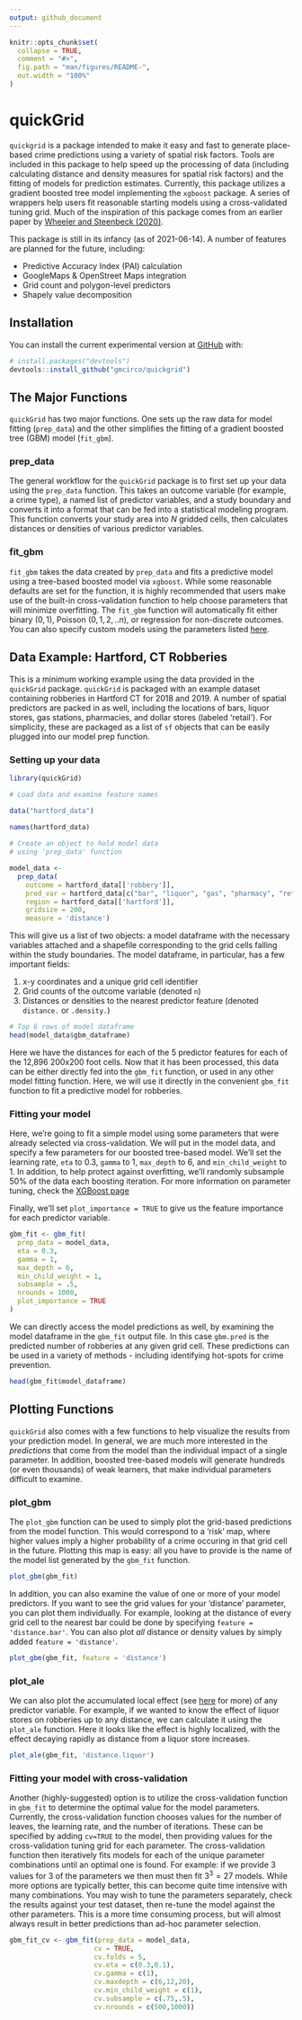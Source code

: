 ```yaml
---
output: github_document
---
```


<!-- README.md is generated from README.Rmd. Please edit that file -->

```r
knitr::opts_chunk$set(
  collapse = TRUE,
  comment = "#>",
  fig.path = "man/figures/README-",
  out.width = "100%"
)
```

# quickGrid

<!-- badges: start -->
<!-- badges: end -->

`quickgrid` is a package intended to make it easy and fast to generate place-based crime predictions using a variety of spatial risk factors. Tools are included in this package to help speed up the processing of data (including calculating distance and density measures for spatial risk factors) and the fitting of models for prediction estimates. Currently, this package utilizes a gradient boosted tree model implementing the `xgboost` package. A series of wrappers help users fit reasonable starting models using a cross-validated tuning grid. Much of the inspiration of this package comes from an earlier paper by [Wheeler and Steenbeck (2020)](https://link.springer.com/article/10.1007/s10940-020-09457-7).

This package is still in its infancy (as of 2021-06-14). A number of features are planned for the future, including:

* Predictive Accuracy Index (PAI) calculation
* GoogleMaps & OpenStreet Maps integration
* Grid count and polygon-level predictors
* Shapely value decomposition

## Installation

You can install the current experimental version at [GitHub](https://github.com/) with:

``` r
# install.packages("devtools")
devtools::install_github("gmcirco/quickgrid")
```

## The Major Functions

`quickGrid` has two major functions. One sets up the raw data for model fitting (`prep_data`) and the other simplifies the fitting of a gradient boosted tree (GBM) model (`fit_gbm`).

### prep_data
The general workflow for the `quickGrid` package is to first set up your data using the `prep_data` function. This takes an outcome variable (for example, a crime type), a named list of predictor variables, and a study boundary and converts it into a format that can be fed into a statistical modeling program. This function converts your study area into $N$ gridded cells, then calculates distances or densities of various predictor variables.

### fit_gbm

`fit_gbm` takes the data created by `prep_data` and fits a predictive model using a tree-based boosted model via `xgboost`. While some reasonable defaults are set for the function, it is highly recommended that users make use of the built-in cross-validation function to help choose parameters that will minimize overfitting. The `fit_gbm` function will automatically fit either binary $(0,1)$, Poisson $(0,1,2,..n)$, or regression for non-discrete outcomes. You can also specify custom models using the parameters listed [here](https://xgboost.readthedocs.io/en/latest/parameter.html).


## Data Example: Hartford, CT Robberies

This is a minimum working example using the data provided in the `quickGrid` package. `quickGrid` is packaged with an example dataset containing robberies in Hartford CT for 2018 and 2019. A number of spatial predictors are packed in as well, including the locations of bars, liquor stores, gas stations, pharmacies, and dollar stores (labeled 'retail'). For simplicity, these are packaged as a list of `sf` objects that can be easily plugged into our model prep function. 

### Setting up your data

```r
library(quickGrid)

# Load data and examine feature names

data("hartford_data")

names(hartford_data)
 
# Create an object to hold model data
# using 'prep_data' function

model_data <-
  prep_data(
    outcome = hartford_data[['robbery']],
    pred_var = hartford_data[c("bar", "liquor", "gas", "pharmacy", "retail")],
    region = hartford_data[['hartford']],
    gridsize = 200,
    measure = 'distance')

```

This will give us a list of two objects: a model dataframe with the necessary variables attached and a shapefile corresponding to the grid cells falling within the study boundaries. The model dataframe, in particular, has a few important fields:

1. x-y coordinates and a unique grid cell identifier
2. Grid counts of the outcome variable (denoted `n`)
3. Distances or densities to the nearest predictor feature (denoted `distance.` or `.density.`)

```r
# Top 6 rows of model dataframe
head(model_data$gbm_dataframe)
```

Here we have the distances for each of the 5 predictor features for each of the 12,896 200x200 foot cells. Now that it has been processed, this data can be either directly fed into the `gbm_fit` function, or used in any other model fitting function. Here, we will use it directly in the convenient `gbm_fit` function to fit a predictive model for robberies.

### Fitting your model

Here, we're going to fit a simple model using some parameters that were already selected via cross-validation. We will put in the model data, and specify a few parameters for our boosted tree-based model. We'll set the learning rate, `eta` to 0.3, `gamma` to 1, `max_depth` to 6, and `min_child_weight` to 1. In addition, to help protect against overfitting, we'll randomly subsample 50% of the data each boosting iteration. For more information on parameter tuning, check the [XGBoost page](https://xgboost.readthedocs.io/en/latest/tutorials/param_tuning.html)

Finally, we'll set `plot_importance = TRUE` to give us the feature importance for each predictor variable.

```r
gbm_fit <- gbm_fit(
  prep_data = model_data,
  eta = 0.3,
  gamma = 1,
  max_depth = 6,
  min_child_weight = 1,
  subsample = .5,
  nrounds = 1000,
  plot_importance = TRUE
)
```

We can directly access the model predictions as well, by examining the model dataframe in the `gbm_fit` output file. In this case `gbm.pred` is the predicted number of robberies at any given grid cell. These predictions can be used in a variety of methods - including identifying hot-spots for crime prevention.

```r
head(gbm_fit$model_dataframe)
```

## Plotting Functions

`quickGrid` also comes with a few functions to help visualize the results from your prediction model. In general, we are much more interested in the *predictions* that come from the model than the individual impact of a single parameter. In addition, boosted tree-based models will generate hundreds (or even thousands) of weak learners, that make individual parameters difficult to examine. 

### plot_gbm

The `plot_gbm` function can be used to simply plot the grid-based predictions from the model function. This would correspond to a 'risk' map, where higher values imply a higher probability of a crime occuring in that grid cell in the future. Plotting this map is easy: all you have to provide is the name of the model list generated by the `gbm_fit` function.

```r
plot_gbm(gbm_fit)
```

In addition, you can also examine the value of one or more of your model predictors. If you want to see the grid values for your 'distance' parameter, you can plot them individually. For example, looking at the distance of every grid cell to the nearest bar could be done by specifying `feature = 'distance.bar'`. You can also plot *all* distance or density values by simply added `feature = 'distance'`. 

```r
plot_gbm(gbm_fit, feature = 'distance')
```

### plot_ale

We can also plot the accumulated local effect (see [here](https://arxiv.org/pdf/1612.08468.pdf) for more) of any predictor variable. For example, if we wanted to know the effect of liquor stores on robberies up to any distance, we can calculate it using the `plot_ale` function. Here it looks like the effect is highly localized, with the effect decaying rapidly as distance from a liquor store increases.

```r
plot_ale(gbm_fit, 'distance.liquor')
```

### Fitting your model with cross-validation

Another (highly-suggested) option is to utilize the cross-validation function in `gbm_fit` to determine the optimal value for the model parameters. Currently, the cross-validation function chooses values for the number of leaves, the learning rate, and the number of iterations. These can be specified by adding `cv=TRUE` to the model, then providing values for the cross-validation tuning grid for each parameter. The cross-validation function then iteratively fits models for each of the unique parameter combinations until an optimal one is found. For example: if we provide 3 values for 3 of the parameters we then must then fit $3^3 = 27$ models. While more options are typically better, this can become quite time intensive with many combinations. You may wish to tune the parameters separately, check the results against your test dataset, then re-tune the model against the other parameters. This is a more time consuming process, but will almost always result in better predictions than ad-hoc parameter selection.

```r
gbm_fit_cv <- gbm_fit(prep_data = model_data,
                     cv = TRUE,
                     cv.folds = 5,
                     cv.eta = c(0.3,0.1),
                     cv.gamma = c(1),
                     cv.maxdepth = c(6,12,20),
                     cv.min_child_weight = c(1),
                     cv.subsample = c(.75,.5),
                     cv.nrounds = c(500,1000))
```

